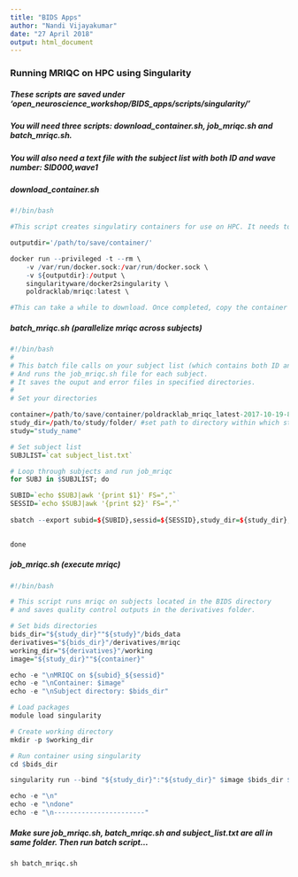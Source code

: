 ```yaml
---
title: "BIDS Apps"
author: "Nandi Vijayakumar"
date: "27 April 2018"
output: html_document
---
```


### Running MRIQC on HPC using Singularity
##### These scripts are saved under 'open_neuroscience_workshop/BIDS_apps/scripts/singularity/'
##### You will need three scripts: download_container.sh, job_mriqc.sh and batch_mriqc.sh.
##### You will also need a text file with the subject list with both ID and wave number: SID000,wave1

##### download_container.sh
```r
#!/bin/bash

#This script creates singulatiry containers for use on HPC. It needs to be run on a local machine (with Docker installed) and then transferred to HPC.

outputdir='/path/to/save/container/'

docker run --privileged -t --rm \
    -v /var/run/docker.sock:/var/run/docker.sock \
    -v ${outputdir}:/output \
    singularityware/docker2singularity \
    poldracklab/mriqc:latest \

#This can take a while to download. Once completed, copy the container to HPC.

```

##### batch_mriqc.sh (parallelize mriqc across subjects)
```r
#!/bin/bash
#
# This batch file calls on your subject list (which contains both ID and wave number: SID000,wave1). 
# And runs the job_mriqc.sh file for each subject. 
# It saves the ouput and error files in specified directories.
#
# Set your directories

container=/path/to/save/container/poldracklab_mriqc_latest-2017-10-19-8992ca9444b6.img
study_dir=/path/to/study/folder/ #set path to directory within which study folder lives
study="study_name" 

# Set subject list
SUBJLIST=`cat subject_list.txt`

# Loop through subjects and run job_mriqc
for SUBJ in $SUBJLIST; do

SUBID=`echo $SUBJ|awk '{print $1}' FS=","`
SESSID=`echo $SUBJ|awk '{print $2}' FS=","`
  
sbatch --export subid=${SUBID},sessid=${SESSID},study_dir=${study_dir},study=${study},container=${container} --job-name mriqc --partition=long -n16 --mem=75G --time=20:00:00 -o "${study_dir}"/"${study}"/scripts/singularity/output/"${SUBID}"_"${SESSID}"_mriqc_output.txt -e "${study_dir}"/"${study}"/scripts/singularity/output/"${SUBID}"_"${SESSID}"_mriqc_error.txt job_mriqc.sh

	
done
```

##### job_mriqc.sh (execute mriqc)
```r
#!/bin/bash

# This script runs mriqc on subjects located in the BIDS directory 
# and saves quality control outputs in the derivatives folder.

# Set bids directories
bids_dir="${study_dir}""${study}"/bids_data
derivatives="${bids_dir}"/derivatives/mriqc
working_dir="${derivatives}"/working
image="${study_dir}""${container}"

echo -e "\nMRIQC on ${subid}_${sessid}"
echo -e "\nContainer: $image"
echo -e "\nSubject directory: $bids_dir"

# Load packages
module load singularity

# Create working directory
mkdir -p $working_dir

# Run container using singularity
cd $bids_dir

singularity run --bind "${study_dir}":"${study_dir}" $image $bids_dir $derivatives participant --participant_label $subid --session-id $sessid -w $working_dir --n_procs 16 --mem_gb 64

echo -e "\n"
echo -e "\ndone"
echo -e "\n-----------------------"
```

##### Make sure job_mriqc.sh, batch_mriqc.sh and subject_list.txt are all in same folder. Then run batch script...
```r
sh batch_mriqc.sh
```
